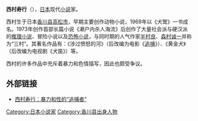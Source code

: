 {{japanese|japanese=西村 寿行|kana=にしむら じゅこう|romaji=Nishimura Juko}}

'''西村寿行'''（{{bd|1930年|11月3日|2007年|8月23日|catIdx=Nishimura Juko}}），[[日本|日本]]现代[[小说|小说]]家。

西村生于日本[[香川县|香川县]][[高松市|高松市]]，早期主要创作动物小说，1969年以《犬鹫》一书成名。1973年创作首部长篇小说《濑户内杀人海流》后创作了大量社会派与硬汉派的[[推理小说|推理小说]]、冒险小说以及[[恐怖小说|恐怖小说]]，与同时期的人气作家[[半村良|半村良]]、[[森村诚一|森村诚一]]并称为“三村”。其著名作品有：《涉过愤怒的河》（后改编为电影《[[追捕_(电影)|追捕]]》）、《黄金犬》（后改编为电视剧《犬笛》）等。

西村的许多作品中充斥着暴力和色情描写，因此也颇受争议。

==外部链接==
* [http://news.xinhuanet.com/newscenter/2007-09/01/content_6644768.htm   西村寿行：暴力和性的“追捕者”]{{Dead link|date=2018年6月 |bot=InternetArchiveBot |fix-attempted=no }}

{{DEFAULTSORT:Nishimura Juko}}

[[Category:日本小说家|Category:日本小说家]]
[[Category:香川县出身人物|Category:香川县出身人物]]